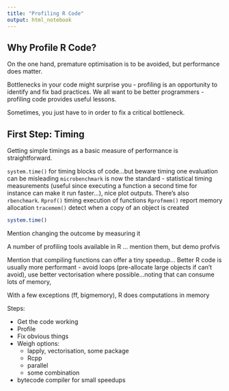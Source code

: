 ```yaml
---
title: "Profiling R Code"
output: html_notebook
---
```


## Why Profile R Code?

On the one hand, premature optimisation is to be avoided, but performance does matter. 

Bottlenecks in your code might surprise you - profiling is an opportunity to identify and fix bad practices. We all want to be better programmers - profiling code provides useful lessons. 

Sometimes, you just have to in order to fix a critical bottleneck. 

## First Step: Timing

Getting simple timings as a basic measure of performance is straightforward. 

`system.time()` for timing blocks of code...but beware timing one evaluation can be misleading
`microbenchmark` is now the standard - statistical timing measurements (useful since executing a function a second time for instance can make it run faster...), nice plot outputs. There's also `rbenchmark`.
`Rprof()` timing execution of functions
`Rprofmem()` report memory allocation
`tracemem()` detect when a copy of an object is created

```r
system.time()
```

Mention changing the outcome by measuring it

A number of profiling tools available in R ... mention them, but demo profvis

Mention that compiling functions can offer a tiny speedup...
Better R code is usually more performant - avoid loops (pre-allocate large objects if can't avoid), use better vectorisation where possible...noting that can consume lots of memory, 

With a few exceptions (ff, bigmemory), R does computations in memory

Steps:

- Get the code working
- Profile
- Fix obvious things
- Weigh options:
  - lapply, vectorisation, some package
  - Rcpp
  - parallel
  - some combination
- bytecode compiler for small speedups

